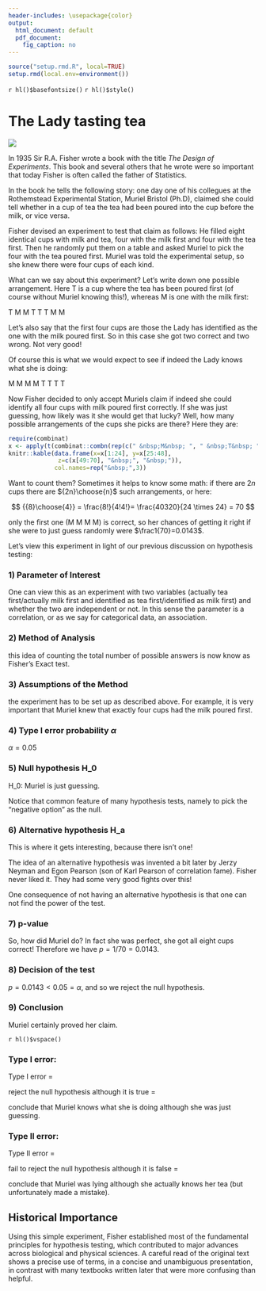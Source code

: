 ```yaml
---
header-includes: \usepackage{color}
output:
  html_document: default
  pdf_document:
    fig_caption: no
---
```


```r
source("setup.rmd.R", local=TRUE)
setup.rmd(local.env=environment())
```
`r hl()$basefontsize()`
`r hl()$style()`

# The Lady tasting tea

![](graphs\lady_tea.jpg)

In 1935 Sir R.A. Fisher wrote a book with the title *The Design of Experiments*. This book and several others that he wrote were so important that today Fisher is often called the father of Statistics.

In the book he tells the following story: one day one of his collegues at the Rothemstead Experimental Station, Muriel Bristol (Ph.D), claimed she could tell whether in a cup of tea the tea had been poured into the cup before the milk, or vice versa.  

Fisher devised an experiment to test that claim as follows: He filled eight identical cups with milk and tea, four with the milk first and four with the tea first. Then he randomly put them on a table and asked Muriel to pick the four with the tea poured first. Muriel was told the experimental setup, so she knew there were four cups of each kind.

What can we say about this experiment? Let's write down one possible arrangement. Here T is a cup where the tea has been poured first (of course without Muriel knowing this!), whereas M is one with the milk first:

T M M T T T M M

Let's also say that the first four cups are those the Lady has identified as the one with the milk poured first. So in this case she got two correct and two wrong. Not very good!

Of course this is what we would expect to see if indeed the Lady knows what she is doing:

M  M M M T T T T 

Now Fisher decided to only accept Muriels claim if indeed she could identify all four cups with milk poured first correctly. If she was just guessing, how likely was it she would get that lucky? Well, how many possible arrangements of the cups she picks are there? Here they are:

```r
require(combinat)
x <- apply(t(combinat::combn(rep(c(" &nbsp;M&nbsp; ", " &nbsp;T&nbsp; "), each=4), 4)), 1, paste, collapse="")
knitr::kable(data.frame(x=x[1:24], y=x[25:48],  
              z=c(x[49:70], "&nbsp;", "&nbsp;")),
             col.names=rep("&nbsp;",3))
```

Want to count them? Sometimes it helps to know some math: if there are $2n$ cups there are ${2n}\choose{n}$ such arrangements, or here:

$$
{{8}\choose{4}} = \frac{8!}{4!4!}= \frac{40320}{24 \times 24} = 70
$$

only the first one (M M M M) is correct, so her chances of getting it right if she were to just guess randomly were $\frac1{70}=0.0143$.

Let's view this experiment in light of our previous discussion on hypothesis testing:

### 1) Parameter of Interest

One can view this as an experiment with two variables (actually tea first/actually milk first and identified as tea first/identified as milk first) and whether the two are independent or not. In this sense the parameter is a correlation, or as we say for categorical data, an association.

### 2) Method of Analysis

this idea of counting the total number of possible answers is now know as Fisher's Exact test.

### 3) Assumptions of the Method

the experiment has to be set up as described above. For example, it is very important that Muriel knew that exactly four cups had the milk poured first. 

### 4) Type I error probability $\alpha$

$\alpha=0.05$ 

### 5) Null hypothesis H_0

H_0: Muriel is just guessing.

Notice that common feature of many hypothesis tests, namely to pick the "negative option" as the null.

### 6) Alternative hypothesis H_a

This is where it gets interesting, because there isn't one!

The idea of an alternative hypothesis was invented a bit later by Jerzy Neyman and Egon Pearson (son of Karl Pearson of correlation fame). Fisher never liked it. They had some very good fights over this!

One consequence of not having an alternative hypothesis is that one can not find the power of the test.

### 7) p-value

So, how did Muriel do? In fact she was perfect, she got all eight cups correct! Therefore we have $p=1/70=0.0143$.

### 8) Decision of the test

$p = 0.0143 < 0.05 = \alpha$, and so we reject the null hypothesis. 

### 9) Conclusion

Muriel certainly proved her claim.

`r hl()$vspace()`

### Type I error:

Type I error =  

reject the null hypothesis although it is true =  

conclude that Muriel knows what she is doing although she was just guessing.

### Type II error:

Type II error =  

fail to reject the null hypothesis although it is false =   

conclude that Muriel was lying although she actually knows her tea (but unfortunately made a mistake).

## Historical Importance

Using this simple experiment, Fisher established most of the fundamental principles for hypothesis testing, which contributed to major advances across biological and physical sciences. A careful read of the original text shows a precise use of terms, in a concise and unambiguous presentation, in contrast with many textbooks written later that were more confusing than helpful.
